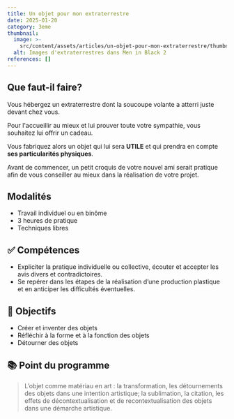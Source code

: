 ```yaml
---
title: Un objet pour mon extraterrestre
date: 2025-01-20
category: 3eme
thumbnail:
  image: >-
    src/content/assets/articles/un-objet-pour-mon-extraterrestre/thumbnail/image.jpg
  alt: Images d'extraterrestres dans Men in Black 2
references: []
---
```

## <AnimatedEmoji emoji="1f47d" /> **Que faut-il faire?**

Vous hébergez un extraterrestre dont la soucoupe volante a atterri juste devant chez vous.

Pour l'accueillir au mieux et lui prouver toute votre sympathie, vous souhaitez lui offrir un cadeau.&#x20;

Vous fabriquez alors un objet qui lui sera **UTILE** et qui prendra en compte **ses particularités physiques**.

Avant de commencer, un petit croquis de votre nouvel ami serait pratique afin de vous conseiller au mieux dans la réalisation de votre projet.

## <AnimatedEmoji emoji="261d_fe0f" /> **Modalités**

* Travail individuel ou en binôme
* 3 heures de pratique
* Techniques libres

## **✅** **Compétences**

* Expliciter la pratique individuelle ou collective, écouter et accepter les avis divers et contradictoires.
* Se repérer dans les étapes de la réalisation d’une production plastique et en anticiper les difficultés éventuelles.

## **🏁 Objectifs**

* Créer et inventer des objets
* Réfléchir à la forme et à la fonction des objets
* Détourner des objets

## **📚 Point du programme**

> L’objet comme matériau en art : la transformation, les détournements des objets dans une intention artistique; la sublimation, la citation, les effets de décontextualisation et de recontextualisation des objets dans une démarche artistique.
